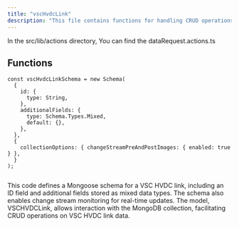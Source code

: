 ```yaml
---
title: "vscHvdcLink"
description: "This file contains functions for handling CRUD operations on data requests within a server application."
---
```


In the <Highlight>src/lib/actions</Highlight> directory, You can find the <Highlight>dataRequest.actions.ts</Highlight>

## Functions

```tsx:getAllDataRequests
const vscHvdcLinkSchema = new Schema(
  {
    id: {
      type: String,
    },
    additionalFields: {
      type: Schema.Types.Mixed,
      default: {},
    },
  },
  {
    collectionOptions: { changeStreamPreAndPostImages: { enabled: true } },
  }
);


```
This code defines a Mongoose schema for a VSC HVDC link, including an ID field and additional fields stored as mixed data types. The schema also enables change stream monitoring for real-time updates. The model, VSCHVDCLink, allows interaction with the MongoDB collection, facilitating CRUD operations on VSC HVDC link data.